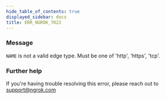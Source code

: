 ```yaml
---
hide_table_of_contents: true
displayed_sidebar: docs
title: ERR_NGROK_7022
---
```


### Message

`NAME` is not a valid edge type. Must be one of 'http', 'https', 'tcp'.

### Further help

If you're having trouble resolving this error, please reach out to [support@ngrok.com](mailto:support@ngrok.com?subject=Help%20with%20ERR_NGROK_7022)
